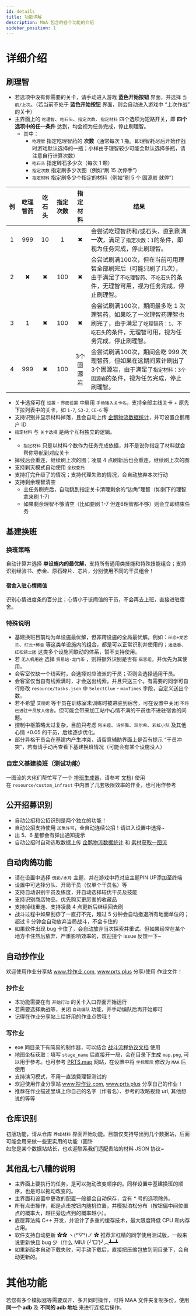 ```yaml
---
id: details
title: 功能详解
description: MAA 包含的各个功能的介绍
sidebar_position: 1
---
```


# 详细介绍

## 刷理智

- 若选项中没有你需要的关卡，请手动进入游戏 **蓝色开始按钮** 界面，并选择 `当前/上次`。（若当前不处于 **蓝色开始按钮** 界面，则会自动进入游戏中 “上次作战” 的关卡）
- 主界面上的 `吃理智`、`吃石头`、`指定次数`、`指定材料` 四个选项为短路开关，即 **四个选项中的任一条件** 达到，均会视为任务完成，停止刷理智。
  - 其中：
    - `吃理智` 指定吃理智药的 **次数**（通常每次 1 瓶，即理智耗尽后开始作战时游戏默认选择的一瓶；小样由于理智较少可能会默认选择多瓶，请注意自行计算次数）
    - `吃石头` 指定碎石多少次（每次 1 颗）
    - `指定次数` 指定刷多少次图（例如“刷 15 次停手”）
    - `指定材料` 指定刷多少个指定的材料（例如“刷 5 个 固源岩 就停”）

| 例 | 吃理智药 | 吃石头 | 指定次数 |  指定材料 | 结果                                                                                                                                          |
|:--:|:--------:|:------:|:--------:|:---------:|-----------------------------------------------------------------------------------------------------------------------------------------------|
|  1 |    999   |   10   |     1    |     ✖     | 会尝试吃理智药和/或石头，直到刷满 **一次**，满足了`指定次数：1`的条件，即视为任务完成，停止刷理智。                                                                    |
|  2 |     ✖    |    ✖   |    100   |     ✖     | 会尝试刷满100次，但在当前可用理智全部刷完后（可能只刷了几次），由于满足了`不吃理智药`、`不吃石头`的条件，无理智可用，视为任务完成，停止刷理智。           |
|  3 |     1    |    ✖   |    100   |     ✖     | 会尝试刷满100次，期间最多吃 1 次理智药，如果吃了一次理智药理智也刷完了，由于满足了`吃理智药：1`、`不吃石头`的条件，无理智可用，视为任务完成，停止刷理智。 |
|  4 |    999   |    ✖   |    100   | 3个固源岩 | 会尝试刷满100次，期间会吃 999 次理智药，但如果在这期间累计刷出了3个固源岩，由于满足了`指定材料：3个固源岩`的条件，视为任务完成，停止刷理智。                             |
- 关卡选择可在 `设置` - `界面设置` 中启用 `手动输入关卡名`，支持全部主线关卡 + 原先下拉列表中的关卡，如 `1-7`, `S3-2`, `CE-6` 等
- 支持识别并显示材料掉落，且会自动上传 [企鹅物流数据统计](https://penguin-stats.cn/)，并可设置企鹅用户 ID
- `指定材料` 与 `关卡选择` 是两个互相独立的逻辑。
-   - `指定材料` 只是以材料个数作为任务完成依据，并不是说你指定了材料就会帮你导航到对应关卡
- 掉线后会重连，继续刷上次的图；凌晨 4 点刷新后也会重连，继续刷上次的图
- 支持剿灭模式自动使用 `全权委托`
- 支持打完升级了的情况；支持代理失败的情况，会自动放弃本次行动
- 支持剩余理智清空
  - 主任务刷完后，自动跳到指定关卡清理剩余的“边角”理智（如剩下的理智拿来刷 1-7）
  - 如果剩余理智不够清空（比如要刷 1-7 但连6理智都不够）则会立即结束任务

## 基建换班

### 换班策略

自动计算并选择 **单设施内的最优解**，支持所有通用类技能和特殊技能组合；支持识别经验书、赤金、原石碎片、芯片，分别使用不同的干员组合！

#### 宿舍入驻心情阈值

识别心情进度条的百分比；心情小于该阈值的干员，不会再去上班，直接进驻宿舍。

### 特殊说明

- 基建换班目前均为单设施最优解，但非跨设施的全局最优解。例如：`巫恋+龙舌兰`、`红云+稀音` 等这类单设施内的组合，都是可以正常识别并使用的；`迷迭香`、`红松骑士团` 这类多个设施间联动的体系，暂不支持使用。
- 若 `无人机用途` 选择 `贸易站-龙门币` ，则将额外识别是否有 `巫恋组`，并优先为其使用。
- 会客室仅缺一个线索时，会选择对应流派的干员；否则会选择通用干员。
- 会客室仅当自有线索满时，才会送出线索，并且只送三个。有需要的同学可自行修改 `resource/tasks.json` 中 `SelectClue` - `maxTimes` 字段，自定义送出个数。
- 若不希望 `艾丽妮` 等干员在训练室未训练时被进驻到宿舍，可在设置中关闭 `不将已进驻干员放入宿舍`。但可能会带来加工站中心情不满的干员也不进驻宿舍的问题。
- 控制中枢策略太过复杂，目前只考虑 `阿米娅`、`诗怀雅`、`凯尔希`、`彩虹小队` 及其他心情 +0.05 的干员，后续逐步优化。
- 部分异格干员会在基建内产生冲突，请留意辅助界面上是否有提示 “干员冲突”，若有请手动再查看下基建换班情况（可能会有某个设施没人）

### 自定义基建换班（测试功能）

一图流的大佬们帮忙写了一个 [排班生成器](https://yituliu.site/riicCal/)，请参考 [文档](https://github.com/MaaAssistantArknights/MaaAssistantArknights/blob/master/docs/3.6-%E5%9F%BA%E5%BB%BA%E6%8E%92%E7%8F%AD%E5%8D%8F%E8%AE%AE.md)) 使用  
在 `resource/custom_infrast` 中内置了几套极限效率的作业，也可用作参考

## 公开招募识别

- 自动公招和公招识别是两个独立的功能！
- 自动公招支持使用 `加急许可`，全自动连续公招！请进入设置中选择~
- 出 5、6 星都会有弹出通知提示
- 自动公招时自动选取数据上传 [企鹅物流数据统计](https://penguin-stats.cn/) 和 [素材获取一图流](https://yituliu.site/)

## 自动肉鸽功能

- 请在设置中选择 `傀影/水月` 主题，并在游戏中将对应主题PIN UP添加至终端
- 设置中可选择分队、开局干员（仅单个干员名）等
- 支持自动识别干员及练度，并自动选择较优干员及技能
- 支持识别商店物品，优先购买更厉害的收藏品
- 支持掉线重连、支持凌晨 4 点更新后继续回去刷
- 战斗过程中如果刮痧了一直打不完，超过 5 分钟会自动撤退所有地面单位的；超过 6 分钟会自动放弃当局战斗，不会卡住的
- 如果软件出现 bug 卡住了，会自动放弃当次探索并重试。但如果经常在某个地方卡住然后放弃、严重影响效率的，欢迎提个 issue 反馈一下~

## 自动抄作业

欢迎使用作业分享站 www.抄作业.com, www.prts.plus 分享/使用 作业文件！

### 抄作业

- 本功能需要在有 `开始行动` 的关卡入口界面开始运行
- 若需要选择助战等，关闭 `自动编队` 功能，并手动编队后再开始即可
- 记得在作业分享站上给好用的作业点赞哦！

### 写作业

- exe 同目录下有简易的制作器，可以结合 [战斗流程协议文档](https://github.com/MaaAssistantArknights/MaaAssistantArknights/blob/master/docs/3.3-%E6%88%98%E6%96%97%E6%B5%81%E7%A8%8B%E5%8D%8F%E8%AE%AE.md) 使用
- 地图坐标获取：填写 `stage_name` 后直接开一局，会在目录下生成 `map.png`, 可以用于参考。也可参考 [PRTS.map](https://map.ark-nights.com/) 网站，在设置中将 `坐标展示` 修改为 `MAA` 后使用
- 支持演习模式，不用一直浪费理智测试的
- 欢迎使用作业分享站 www.抄作业.com, www.prts.plus 分享自己的作业！
- 推荐在作业描述里填上你自己的名字（作者名）、参考的攻略视频 url, 其他想说的等等

## 仓库识别

初版功能，请从仓库 `养成材料` 界面开始功能。目前仅支持导出到几个数据站，后面可能会用来做一些更实用的功能（画饼  
如您是某个数据站站长，也欢迎联系我们适配贵站的材料 JSON 协议~

## 其他乱七八糟的说明

- 主界面上要执行的任务，是可以拖动改变顺序的。同样设置中基建换班的顺序，也是可以拖动改变的。
- 主界面和设置中更改的配置一般都会自动保存，含有 \* 号的选项除外。
- 所有点击操作，都是点击按钮内随机位置，并模拟泊松分布（按钮偏中间位置点的概率大，越往旁边点到的概率越小）。
- 底层算法纯 C++ 开发，并设计了多重的缓存技术，最大限度降低 CPU 和内存占用。
- 软件支持自动更新 ✿✿ ヽ(°▽°)ノ ✿ 推荐非杠精的同学使用测试版，一般来说更新快且 bug 少（什么 MIUI (╯‵□′)╯︵┻━┻
- 如果新版本自动下载失败，可手动下载后，直接把压缩包放到同目录下，会自动更新的。

# 其他功能

若您有多个模拟器等需要双开、多开同时操作，可将 MAA 文件夹复制多份，使用 **同一个 adb** 及 **不同的 adb 地址** 来进行连接后操作。
